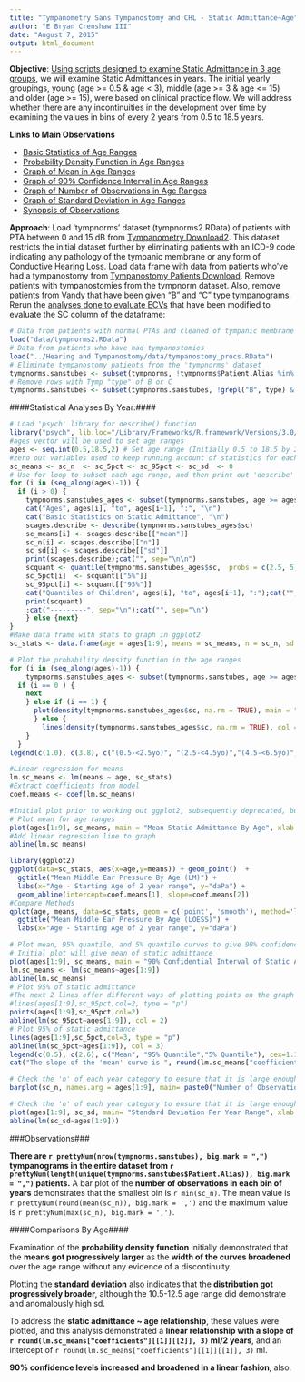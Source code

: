 ```yaml
---
title: "Tympanometry Sans Tympanostomy and CHL - Static Admittance~Age"
author: "E Bryan Crenshaw III"
date: "August 7, 2015"
output: html_document
---
```


**Objective**: [Using scripts designed to examine Static Admittance in 3 age groups](Tympanometry_Sans_Tympanostomy_sc2.html), we will examine Static Admittances in years. The initial yearly groupings, young (age >= 0.5 & age < 3), middle (age >= 3 & age <= 15) and older (age >= 15), were based on clinical practice flow.  We will address whether there are any incontinuities in the development over time by examining the values in bins of every 2 years from 0.5 to 18.5 years.   

**Links to Main Observations**
<ul>
<li><a href="#basic_stats">Basic Statistics of Age Ranges</a></li>
<li><a href="#psd_plot">Probability Density Function in Age Ranges</a></li>
<li><a href="#mean_plot">Graph of Mean in Age Ranges</a></li>
<li><a href="#ci_plot">Graph of 90% Confidence Interval in Age Ranges</a></li>
<li><a href="#n_plot">Graph of Number of Observations in Age Ranges</a></li>
<li><a href="#sd_plot">Graph of Standard Deviation in Age Ranges</a></li>
<li><a href="#observations">Synopsis of Observations</a></li>
</ul>

**Approach**: Load 'tympnorms' dataset (tympnorms2.RData) of patients with PTA between 0 and 15 dB from [Tympanometry Download2](Tympanometry Download2.html). This dataset restricts the initial dataset further by eliminating patients with an ICD-9 code indicating any pathology of the tympanic membrane or any form of Conductive Hearing Loss. Load data frame with data from patients who've had a tympanostomy from [Tympanostomy Patients Download](..//Hearing%20and%20Tympanostomy/Tympanostomy_-_Load_Data.html). Remove patients with tympanostomies from the tympnorm dataset.  Also, remove patients from Vandy that have been given "B" and "C" type tympanograms.  Rerun the [analyses done to evaluate ECVs](Tympanometry_Sans_Tympanostomy_y_Outliers.html) that have been modified to evaluate the SC column of the dataframe:


```r
# Data from patients with normal PTAs and cleaned of tympanic membrane pathology and CHL
load("data/tympnorms2.RData")
# Data from patients who have had tympanostomies
load("../Hearing and Tympanostomy/data/tympanostomy_procs.RData")
# Eliminate tympanostomy patients from the 'tympnorms' dataset
tympnorms.sanstubes <- subset(tympnorms, !tympnorms$Patient.Alias %in% tympanostomy.procs$Patient.Alias, )
# Remove rows with Tymp "type" of B or C
tympnorms.sanstubes <- subset(tympnorms.sanstubes, !grepl("B", type) & !grepl("C", type),)
```

####<a name="basic_stats"></a>Statistical Analyses By Year:####

```r
# Load 'psych' library for describe() function
library("psych", lib.loc="/Library/Frameworks/R.framework/Versions/3.0/Resources/library")
#ages vector will be used to set age ranges
ages <- seq.int(0.5,18.5,2) # Set age range (Initially 0.5 to 18.5 by 2 years)
#zero out variables used to keep running account of statistics for each age range
sc_means <- sc_n  <- sc_5pct <- sc_95pct <- sc_sd  <- 0
# Use for loop to subset each age range, and then print out 'describe' and 'quantile' statistics
for (i in (seq_along(ages)-1)) {
  if (i > 0) {
    tympnorms.sanstubes_ages <- subset(tympnorms.sanstubes, age >= ages[i] & age < ages[i + 1],)
    cat("Ages", ages[i], "to", ages[i+1], ":", "\n")
    cat("Basic Statistics on Static Admittance", "\n")
    scages.describe <- describe(tympnorms.sanstubes_ages$sc)
    sc_means[i] <- scages.describe[["mean"]]
    sc_n[i] <- scages.describe[["n"]]
    sc_sd[i] <- scages.describe[["sd"]]
    print(scages.describe);cat("", sep="\n\n")
    scquant <- quantile(tympnorms.sanstubes_ages$sc,  probs = c(2.5, 5, 10, 50, 90, 95, 97.5, NA)/100, na.rm = TRUE)
    sc_5pct[i]  <- scquant[["5%"]]
    sc_95pct[i] <- scquant[["95%"]]
    cat("Quantiles of Children", ages[i], "to", ages[i+1], ":");cat("", sep="\n")
    print(scquant)
    ;cat("---------", sep="\n");cat("", sep="\n")
    } else {next}
}
#Make data frame with stats to graph in ggplot2
sc_stats <- data.frame(age = ages[1:9], means = sc_means, n = sc_n, sd = sc_sd, pct5 = sc_5pct, pct95 = sc_95pct)

```

<a name = "psd_plot"></a>
```r
# Plot the probability density function in the age ranges
for (i in (seq_along(ages)-1)) {
    tympnorms.sanstubes_ages <- subset(tympnorms.sanstubes, age >= ages[i] & age < ages[i + 1],)
  if (i == 0 ) {
    next
    } else if (i == 1) {
      plot(density(tympnorms.sanstubes_ages$sc, na.rm = TRUE), main = "Static Admittance of Children with PTA <=15 dB & No Pathology", xlab = "Static Admittance (ml)", ylim = c(0,4))
      } else {
        lines(density(tympnorms.sanstubes_ages$sc, na.rm = TRUE), col = i)
    }
  }
legend(c(1.0), c(3.8), c("(0.5-<2.5yo)", "(2.5-<4.5yo)","(4.5-<6.5yo)","(6.5-<8.5yo)","(8.5-<10.5yo)","(10.5-<12.5yo)","(12.5-<14.5yo)","(14.5-<16.5yo)","(16.5-<18.5yo)"), cex=1.1, col=1:9, pch=21:23, lty=1:3);
```

```r
#Linear regression for means
lm.sc_means <- lm(means ~ age, sc_stats)
#Extract coefficients from model
coef.means <- coef(lm.sc_means)
```

<a name = "mean_plot"></a>
```r
#Initial plot prior to working out ggplot2, subsequently deprecated, but left for comparison
# Plot mean for age ranges
plot(ages[1:9], sc_means, main = "Mean Static Admittance By Age", xlab = "Age - Starting Age of 2 year range", ylab = "ml")
#Add linear regression line to graph
abline(lm.sc_means)
```

<a name = "mean_ggplot"></a>
```r
library(ggplot2)
ggplot(data=sc_stats, aes(x=age,y=means)) + geom_point()  + 
  ggtitle("Mean Middle Ear Pressure By Age (LM)") + 
  labs(x="Age - Starting Age of 2 year range", y="daPa") +
  geom_abline(intercept=coef.means[1], slope=coef.means[2])
#Compare Methods
qplot(age, means, data=sc_stats, geom = c('point', 'smooth'), method='loess')   + 
  ggtitle("Mean Middle Ear Pressure By Age (LOESS)") + 
  labs(x="Age - Starting Age of 2 year range", y="daPa") 
```
<a name = "ci_plot"></a>
```r
# Plot mean, 95% quantile, and 5% quantile curves to give 90% confidence interval
# Initial plot will give mean of static admittance 
plot(ages[1:9], sc_means, main = "90% Confidential Interval of Static Admittance By Age", xlab = "Age - Starting Age of 2 year range", ylab = "ml", ylim = c(0,max(sc_95pct)))
lm.sc_means <- lm(sc_means~ages[1:9])
abline(lm.sc_means)
# Plot 95% of static admittance 
#The next 2 lines offer different ways of plotting points on the graph
#lines(ages[1:9],sc_95pct,col=2, type = "p")
points(ages[1:9],sc_95pct,col=2)
abline(lm(sc_95pct~ages[1:9]), col = 2)
# Plot 95% of static admittance 
lines(ages[1:9],sc_5pct,col=3, type = "p")
abline(lm(sc_5pct~ages[1:9]), col = 3)
legend(c(0.5), c(2.6), c("Mean", "95% Quantile","5% Quantile"), cex=1.1, col=1:3, pch=21:23, lty=1:3);
cat("The slope of the 'mean' curve is ", round(lm.sc_means["coefficients"][[1]][[2]], 3),"ml/2 years.");cat("", sep="\n")
```
<a name = "n_plot"></a>
``` r
# Check the 'n' of each year category to ensure that it is large enough to be significant
barplot(sc_n, names.arg = ages[1:9], main= paste0("Number of Observations Per Year (Minimum =", min(sc_n),")"), xlab = "Age - Starting Age of 2 year range", ylab = "n")
```
<a name = "sd_plot"></a>
``` r
# Check the 'n' of each year category to ensure that it is large enough to be significant
plot(ages[1:9], sc_sd, main= "Standard Deviation Per Year Range", xlab = "Age - Starting Age of 2 year range", ylab = "Standard Deviation (ml)")
abline(lm(sc_sd~ages[1:9]))
```

###<a name = "observations"></a>Observations###

**There are `r prettyNum(nrow(tympnorms.sanstubes), big.mark = ",")` tympanograms in the entire dataset from `r prettyNum(length(unique(tympnorms.sanstubes$Patient.Alias)), big.mark = ",")` patients.** A bar plot of the **number of observations in each bin of years** demonstrates that the smallest bin is `r min(sc_n)`. The mean value is `r prettyNum(round(mean(sc_n)), big.mark = ',')` and the maximum value is `r prettyNum(max(sc_n), big.mark = ',')`.  

####Comparisons By Age####

Examination of the **probability density function** initially demonstrated that the **means got progressively larger** as the **width of the curves broadened** over the age range without any evidence of a discontinuity. 

Plotting the **standard deviation** also indicates that the **distribution got progressively broader**, although the 10.5-12.5 age range did demonstrate and anomalously high sd.  

To address the **static admittance ~ age relationship**, these values were plotted, and this analysis demonstrated a **linear relationship with a slope of `r round(lm.sc_means["coefficients"][[1]][[2]], 3)` ml/2 years**, and an intercept of `r round(lm.sc_means["coefficients"][[1]][[1]], 3)` ml. 

**90% confidence levels increased and broadened in a linear fashion**, also.  

<br /><br /><br /><br /><br /><br /><br /><br /><br /><br />